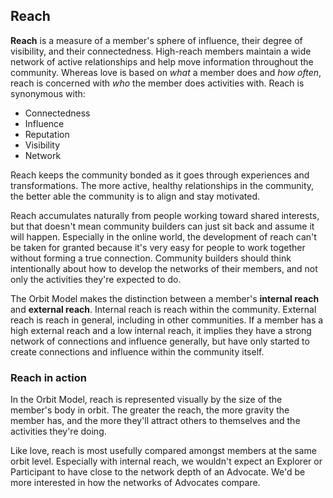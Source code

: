 ## Reach

**Reach** is a measure of a member's sphere of influence, their degree of
visibility, and their connectedness.
High-reach members maintain a wide network of
active relationships and help move information throughout the community.
Whereas love is based on _what_ a member does and _how often_, reach is
concerned with _who_ the member does activities with. Reach is synonymous with:

- Connectedness
- Influence
- Reputation
- Visibility
- Network

Reach keeps the community bonded as it goes through experiences and transformations.
The more active, healthy relationships in the community, the better able the
community is to align and stay motivated.

Reach accumulates naturally from people working toward shared interests, but that
doesn't mean community builders can just sit back and assume it will happen.
Especially in the online world, the development of reach can't be taken for granted
because it's very easy for people to work together without forming a true connection.
Community builders should think intentionally about how to develop the networks of
their members, and not only the activities they're expected to do.

The Orbit Model makes the distinction between a member's **internal reach** and
**external reach**. Internal reach is reach within the community. External reach is
reach in general, including in other communities. If a member has a high external
reach and a low internal reach, it implies they have a strong network of connections
and influence generally, but have only started to create connections and influence
within the community itself.

### Reach in action

In the Orbit Model, reach is represented visually by the size of the member's
body in orbit. The greater the reach, the more gravity the member has, and the more
they'll attract others to themselves and the activities they're doing.

Like love, reach is most usefully compared amongst members at the same orbit level.
Especially with internal reach, we wouldn't expect an Explorer or Participant to
have close to the network depth of an Advocate. We'd be more interested in how the
networks of Advocates compare.
